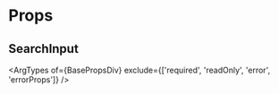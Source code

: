 

<Meta of={stories} />

# Props

## SearchInput

<ArgTypes
  of={BasePropsDiv}
  exclude={['required', 'readOnly', 'error', 'errorProps']}
/>

<ToMantineProps componentName="SearchInput" />
